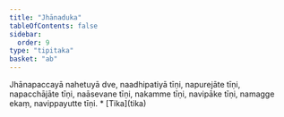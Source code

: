 ```yaml
---
title: "Jhānaduka"
tableOfContents: false
sidebar:
  order: 9
type: "tipitaka"
basket: "ab"
---
```



<DynamicBreadcrumb />

<Division number="243">

<Paragraph number="778">
Jhānapaccayā nahetuyā dve, naadhipatiyā tīṇi, napurejāte tīṇi, napacchājāte tīṇi, naāsevane tīṇi, nakamme tīṇi, navipāke tīṇi, namagge ekaṃ, navippayutte tīṇi.

</Paragraph>
</Division>

<TableOfContents>
* [Tika](tika)
</TableOfContents>